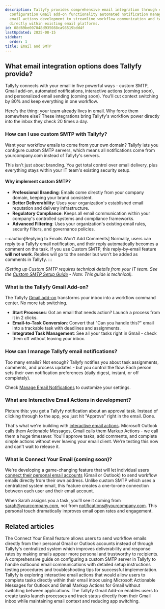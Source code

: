 ```yaml
---
description: Tallyfy provides comprehensive email integration through custom SMTP
  configuration Gmail add-on functionality automated notification management and interactive
  email actions development to streamline workflow communication and task management
  directly within existing email platforms.
id: 08d69be007048d935088ca98519bdd4f
lastUpdated: 2025-08-15
sidebar:
  order: 1
title: Email and SMTP
---
```


## What email integration options does Tallyfy provide?

Tallyfy connects with your email in five powerful ways - custom SMTP, Gmail add-on, automated notifications, interactive actions (coming soon), and personalized email sending (coming soon). You'll cut context switching by 80% and keep everything in one workflow.

Here's the thing: your team already lives in email. Why force them somewhere else? These integrations bring Tallyfy's workflow power directly into the inbox they check 20 times a day.

### How can I use custom SMTP with Tallyfy?

Want your workflow emails to come from your own domain? Tallyfy lets you configure custom SMTP servers, which means all notifications come from yourcompany.com instead of Tallyfy's servers.

This isn't just about branding. You get total control over email delivery, plus everything stays within your IT team's existing security setup.

#### Why implement custom SMTP?
- **Professional Branding**: Emails come directly from your company domain, keeping your brand consistent.
- **Better Deliverability**: Uses your organization's established email reputation and delivery infrastructure.
- **Regulatory Compliance**: Keeps all email communication within your company's controlled systems and compliance frameworks.
- **Advanced Filtering**: Uses your organization's existing email rules, security filters, and governance policies.

:::caution[Replying to Emails Won't Add Comments]
Normally, users can reply to a Tallyfy email notification, and their reply automatically becomes a comment on the task. If you use Custom SMTP, this reply-by-email feature **will not work**. Replies will go to the sender but won't be added as comments in Tallyfy.
:::

*(Setting up Custom SMTP requires technical details from your IT team. See the [Custom SMTP Setup Guide](/products/pro/integrations/email/how-to-set-up-custom-smtp-in-tallyfy/) - Note: This guide is technical).* 

### What is the Tallyfy Gmail Add-on?

The Tallyfy [Gmail add-on](/products/pro/integrations/email/how-can-i-manage-my-tasks-with-tallyfys-gmail-add-on/) transforms your inbox into a workflow command center. No more tab switching.

- **Start Processes**: Got an email that needs action? Launch a process from it in 2 clicks.
- **Email-to-Task Conversion**: Convert that "Can you handle this?" email into a trackable task with deadlines and assignments.
- **Integrated Task Management**: See all your tasks right in Gmail - check them off without leaving your inbox.

### How can I manage Tallyfy email notifications?

Too many emails? Not enough? Tallyfy notifies you about task assignments, comments, and process updates - but you control the flow. Each person sets their own notification preferences (daily digest, instant, or off completely).

Check [Manage Email Notifications](/products/pro/settings/personal-settings/how-can-i-manage-email-notifications-in-tallyfy/) to customize your settings.

### What are Interactive Email Actions in development?

Picture this: you get a Tallyfy notification about an approval task. Instead of clicking through to the app, you just hit "Approve" right in the email. Done.

That's what we're building with [interactive email actions](/products/pro/integrations/interactive-email-actions/). Microsoft Outlook calls them Actionable Messages, Gmail calls them Markup Actions - we call them a huge timesaver. You'll approve tasks, add comments, and complete simple actions without ever leaving your email client. We're testing this now and can't wait to release it.

### What is Connect Your Email (coming soon)?

We're developing a game-changing feature that will let individual users [connect their personal email accounts](/products/pro/integrations/email/connect-your-email/) (Gmail or Outlook) to send workflow emails directly from their own address. Unlike custom SMTP which uses a centralized system email, this feature creates a one-to-one connection between each user and their email account.

When Sarah assigns you a task, you'll see it coming from sarah@yourcompany.com, not from notifications@yourcompany.com. This personal touch dramatically improves email open rates and engagement.


<PageTree />


## Related articles
<CardGrid>
<LinkTitleCard header="<b>Email > Connect your email</b>" href="/products/pro/integrations/email/connect-your-email/" > The Connect Your Email feature allows users to send workflow emails directly from their personal Gmail or Outlook accounts instead of through Tallyfy's centralized system which improves deliverability and response rates by making emails appear more personal and trustworthy to recipients. </LinkTitleCard>
<LinkTitleCard header="<b>Email > Set up custom SMTP sending</b>" href="/products/pro/integrations/email/how-to-set-up-custom-smtp-in-tallyfy/" > A comprehensive guide on configuring a custom SMTP server in Tallyfy to handle outbound email communications with detailed setup instructions testing procedures and troubleshooting tips for successful implementation. </LinkTitleCard>
<LinkTitleCard header="<b>Integrations > Actions within emails</b>" href="/products/pro/integrations/interactive-email-actions/" > Tallyfy is exploring interactive email actions that would allow users to complete tasks directly within their email inbox using Microsoft Actionable Messages for Outlook and Gmail Markup Actions for Gmail without switching between applications. </LinkTitleCard>
<LinkTitleCard header="<b>Email > Gmail add-on</b>" href="/products/pro/integrations/email/how-can-i-manage-my-tasks-with-tallyfys-gmail-add-on/" > The Tallyfy Gmail Add-on enables users to create tasks launch processes and track status directly from their Gmail inbox while maintaining email context and reducing app switching. </LinkTitleCard>
</CardGrid>